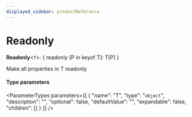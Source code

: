 ```yaml
---
displayed_sidebar: productReference
---
```



# Readonly

 **Readonly**<`T`\>: { readonly [P in keyof T]: T[P] }

Make all properties in T readonly

#### Type parameters

<ParameterTypes parameters={[
  {
    "name": "T",
    "type": "`object`",
    "description": "",
    "optional": false,
    "defaultValue": "",
    "expandable": false,
    "children": []
  }
]} />
